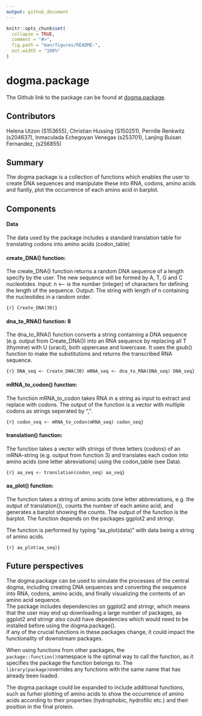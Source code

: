 ```yaml
---
output: github_document
---
```


```r
knitr::opts_chunk$set(
  collapse = TRUE,
  comment = "#>",
  fig.path = "man/figures/README-",
  out.width = "100%"
)
```

# dogma.package

The Github link to the package can be found at [dogma.package](https://github.com/rforbiodatascience25/group_24_package).

## Contributors

Helena Utzon (S153655), Christian Hussing (S150251), Pernille Renkwitz (s204637), Inmaculada Echegoyan Venegas (s253701), Lanjing Buisan Fernandez, (s256855)

## Summary

The dogma package is a collection of functions which enables the user to create DNA sequences and manipulate these into RNA, codons, amino acids and fianlly, plot the occurrence of each amino acid in barplot.

## Components

#### Data

The data used by the package includes a standard translation table for translating codons into amino acids (codon_table)

#### create_DNA() function:

The create_DNA() function returns a random DNA sequence of a length specify by the user. The new sequence will be formed by A, T, G and C nucleotides. Input: n \<-- is the number (integer) of characters for defining the length of the sequence. Output: The string with length of n containing the nucleotides in a random order.

```{r} Create_DNA(30)}
```

#### dna_to_RNA() function: 8

The dna_to_RNA() function converts a string containing a DNA sequence (e.g. output from Create_DNA()) into an RNA sequence by replacing all T (thymine) with U (uracil), both uppercase and lowercase. It uses the gsub() function to make the substitutions and returns the transcribed RNA sequence.

```{r} DNA_seq <- Create_DNA(30) mRNA_seq <- dna_to_RNA(DNA_seq) DNA_seq}
```

#### mRNA_to_codon() function:

The function mRNA_to_codon takes RNA in a string as input to extract and replace with codons. The output of the function is a vector with multiple codons as strings seperated by ",".

```{r} codon_seq <- mRNA_to_codon(mRNA_seq) codon_seq}
```

#### translation() function: 

The function takes a vector with strings of three letters (codons) of an mRNA-string (e.g. output from function 3) and translates each codon into amino acids (one letter abreviations) using the codon_table (see Data).

```{r} aa_seq <- translation(codon_seq) aa_seq}
```

#### aa_plot() function:

The function takes a string of amino acids (one letter abbreviations, e.g. the output of translation()), counts the number of each amino acid, and generates a barplot showing the counts. The output of the function is the barplot. The function depends on the packages ggplot2 and stringr.

The function is performed by typing "aa_plot(data)" with data being a string of amino acids.

```{r} aa_plot(aa_seq)}
```

## Future perspectives

The dogma.package can be used to simulate the processes of the central dogma, including creating DNA sequences and converting the sequence into RNA, codons, amino acids, and finally visualizing the contents of an amino acid sequence. \
The package includes dependencies on ggplot2 and stringr, which means that the user may end up downloading a large number of packages, as ggplot2 and stringr also could have depedencies which would need to be installed before using the dogma.package(). \
If any of the crucial functions in these packages change, it could impact the functionality of downstream packages.

When using functions from other packages, the `package::function()`namespace is the optimal way to call the function, as it specifies the package the function belongs to. The `library(package)`overrides any functions with the same name that has already been loaded.

The dogma.package could be expanded to include additional functions, such as furher plotting of amino acids to show the occurrence of amino acids according to their properties (hydrophobic, hydrofilic etc.) and their position in the final protein.
